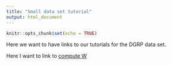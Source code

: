 ```yaml
---
title: "Small data set tutorial"
output: html_document
---
```


```r
knitr::opts_chunk$set(echo = TRUE)
```

Here we want to have links to our tutorials for the DGRP data set.

Here I want to link to [compute W](http://psoerensen.github.io/qgg/articles/Compute_W.html)

